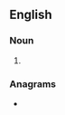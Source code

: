 ==English==

===Noun===
{{head|en|noun plural form}}

# {{plural of|colletor|lang=en}}

===Anagrams===
* {{anagrams|en|a=celloorst|corollets}}